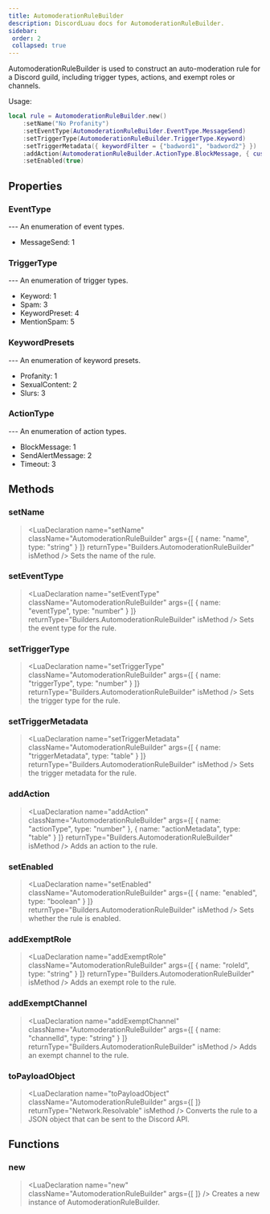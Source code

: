 ```yaml
---
title: AutomoderationRuleBuilder
description: DiscordLuau docs for AutomoderationRuleBuilder.
sidebar:
 order: 2
 collapsed: true
---
```

[//]: # (This file was automatically @generated from moonwave comments using a script. Please do not exit by hand.)
[//]: # (To actually edit documentation, make changes to the main DiscordLuau repo.)

[//]: # (----- DOCUMENT IMPORTS ----- )


[//]: # (----- DOCUMENT DESCRIPTION ----- )

AutomoderationRuleBuilder is used to construct an auto-moderation rule for a Discord guild, including trigger types, actions, and exempt roles or channels.

Usage:
```lua
local rule = AutomoderationRuleBuilder.new()
	:setName("No Profanity")
	:setEventType(AutomoderationRuleBuilder.EventType.MessageSend)
	:setTriggerType(AutomoderationRuleBuilder.TriggerType.Keyword)
	:setTriggerMetadata({ keywordFilter = {"badword1", "badword2"} })
	:addAction(AutomoderationRuleBuilder.ActionType.BlockMessage, { customMessage = "Profanity is not allowed!" })
	:setEnabled(true)
```

[//]: # (----- DOCUMENT PROPERTIES ----- )

## Properties

### EventType

<LuaProperty name="AutomoderationRuleBuilder.EventType" type="table" />
---
An enumeration of event types.

- MessageSend: 1
### TriggerType

<LuaProperty name="AutomoderationRuleBuilder.TriggerType" type="table" />
---
An enumeration of trigger types.

- Keyword: 1
- Spam: 3
- KeywordPreset: 4
- MentionSpam: 5
### KeywordPresets

<LuaProperty name="AutomoderationRuleBuilder.KeywordPresets" type="table" />
---
An enumeration of keyword presets.

- Profanity: 1
- SexualContent: 2
- Slurs: 3
### ActionType

<LuaProperty name="AutomoderationRuleBuilder.ActionType" type="table" />
---
An enumeration of action types.

- BlockMessage: 1
- SendAlertMessage: 2
- Timeout: 3

[//]: # (----- DOCUMENT METHODS ----- )

## Methods

### setName

> <LuaDeclaration name="setName" className="AutomoderationRuleBuilder" args={[ { name: "name", type: "string" } ]} returnType="Builders.AutomoderationRuleBuilder" isMethod />
Sets the name of the rule.
### setEventType

> <LuaDeclaration name="setEventType" className="AutomoderationRuleBuilder" args={[ { name: "eventType", type: "number" } ]} returnType="Builders.AutomoderationRuleBuilder" isMethod />
Sets the event type for the rule.
### setTriggerType

> <LuaDeclaration name="setTriggerType" className="AutomoderationRuleBuilder" args={[ { name: "triggerType", type: "number" } ]} returnType="Builders.AutomoderationRuleBuilder" isMethod />
Sets the trigger type for the rule.
### setTriggerMetadata

> <LuaDeclaration name="setTriggerMetadata" className="AutomoderationRuleBuilder" args={[ { name: "triggerMetadata", type: "table" } ]} returnType="Builders.AutomoderationRuleBuilder" isMethod />
Sets the trigger metadata for the rule.
### addAction

> <LuaDeclaration name="addAction" className="AutomoderationRuleBuilder" args={[ { name: "actionType", type: "number" }, { name: "actionMetadata", type: "table" } ]} returnType="Builders.AutomoderationRuleBuilder" isMethod />
Adds an action to the rule.
### setEnabled

> <LuaDeclaration name="setEnabled" className="AutomoderationRuleBuilder" args={[ { name: "enabled", type: "boolean" } ]} returnType="Builders.AutomoderationRuleBuilder" isMethod />
Sets whether the rule is enabled.
### addExemptRole

> <LuaDeclaration name="addExemptRole" className="AutomoderationRuleBuilder" args={[ { name: "roleId", type: "string" } ]} returnType="Builders.AutomoderationRuleBuilder" isMethod />
Adds an exempt role to the rule.
### addExemptChannel

> <LuaDeclaration name="addExemptChannel" className="AutomoderationRuleBuilder" args={[ { name: "channelId", type: "string" } ]} returnType="Builders.AutomoderationRuleBuilder" isMethod />
Adds an exempt channel to the rule.
### toPayloadObject

> <LuaDeclaration name="toPayloadObject" className="AutomoderationRuleBuilder" args={[  ]} returnType="Network.Resolvable" isMethod />
Converts the rule to a JSON object that can be sent to the Discord API.

[//]: # (----- DOCUMENT FUNCTIONS ----- )

## Functions

### new

> <LuaDeclaration name="new" className="AutomoderationRuleBuilder" args={[  ]} />
Creates a new instance of AutomoderationRuleBuilder.

